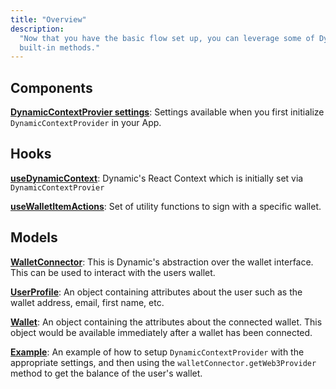 ```yaml
---
title: "Overview"
description:
  "Now that you have the basic flow set up, you can leverage some of Dynamic's
  built-in methods."
---
```


## Components

[**DynamicContextProvier settings**](/docs/dynamiccontextprovider-settings):
Settings available when you first initialize `DynamicContextProvider` in your
App.

## Hooks

**[useDynamicContext](/docs/usedynamiccontext)**: Dynamic's React Context which
is initially set via `DynamicContextProvier`

[**useWalletItemActions**](/docs/usewalletitemactions): Set of utility functions
to sign with a specific wallet.

## Models

[**WalletConnector**](/docs/walletconnector): This is Dynamic's abstraction over
the wallet interface. This can be used to interact with the users wallet.

**[UserProfile](/docs/userprofile)**: An object containing attributes about the
user such as the wallet address, email, first name, etc.

[**Wallet**](/docs/wallet): An object containing the attributes about the
connected wallet. This object would be available immediately after a wallet has
been connected.

[**Example**](/docs/example): An example of how to setup
`DynamicContextProvider` with the appropriate settings, and then using the
`walletConnector.getWeb3Provider` method to get the balance of the user's
wallet.
